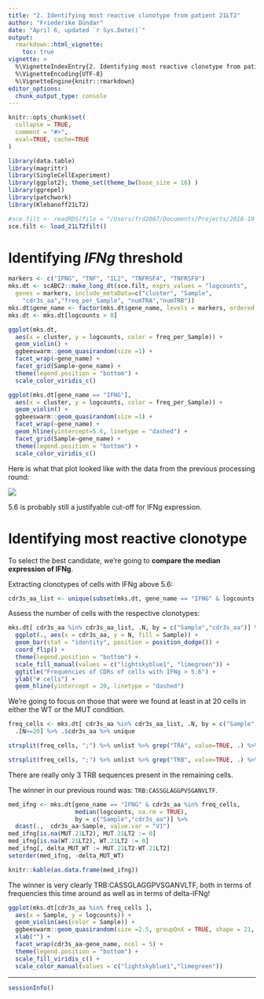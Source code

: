 ```yaml
---
title: "2. Identifying most reactive clonotype from patient 21LT2"
author: "Friederike Dündar"
date: "April 6, updated `r Sys.Date()`"
output:
  rmarkdown::html_vignette:
    toc: true
vignette: >
  %\VignetteIndexEntry{2. Identifying most reactive clonotype from patient 21LT2}
  %\VignetteEncoding{UTF-8}
  %\VignetteEngine{knitr::rmarkdown}
editor_options: 
  chunk_output_type: console
---
```


```r
knitr::opts_chunk$set(
  collapse = TRUE,
  comment = "#>",
  eval=TRUE, cache=TRUE
)
```
```r
library(data.table)
library(magrittr)
library(SingleCellExperiment)  
library(ggplot2); theme_set(theme_bw(base_size = 16) )
library(ggrepel)
library(patchwork)
library(Klebanoff21LT2)
```


```r
#sce.filt <- readRDS(file = "/Users/frd2007/Documents/Projects/2018-10_Smita/data/sce_21LT2_clonotypefiltered.rds")
sce.filt <- load_21LT2filt()
```


# Identifying *IFNg* threshold

```r
markers <- c("IFNG", "TNF", "IL2", "TNFRSF4", "TNFRSF9") 
mks.dt <- scABC2::make_long_dt(sce.filt, exprs_values = "logcounts",
  genes = markers, include_metaData=c("cluster", "Sample",
    "cdr3s_aa","freq_per_Sample", "numTRA","numTRB"))
mks.dt$gene_name <- factor(mks.dt$gene_name, levels = markers, ordered = TRUE)
mks.dt <- mks.dt[logcounts > 0]
```

```r
ggplot(mks.dt, 
  aes(x = cluster, y = logcounts, color = freq_per_Sample)) +  
  geom_violin() +
  ggbeeswarm::geom_quasirandom(size =1) +
  facet_wrap(~gene_name) +
  facet_grid(Sample~gene_name) +
  theme(legend.position = "bottom") +
  scale_color_viridis_c()
```

```r
ggplot(mks.dt[gene_name == "IFNG"], 
  aes(x = cluster, y = logcounts, color = freq_per_Sample)) +  
  geom_violin() +
  ggbeeswarm::geom_quasirandom(size =1) +
  facet_wrap(~gene_name) +
  geom_hline(yintercept=5.6, linetype = "dashed") +
  facet_grid(Sample~gene_name) +
  theme(legend.position = "bottom") +
  scale_color_viridis_c()
```

Here is what that plot looked like with the data from the previous processing round:

![](/Users/frd2007/Documents/Projects/2018-10_Smita/chris-klebanoff/Klebanoff21LT2/inst/extdata/figures/ifng_previousProcessing.png)

5.6 is probably still a justifyable cut-off for IFNg expression.

# Identifying most reactive clonotype

To select the best candidate, we're going to **compare the median expression of IFNg**.

Extracting clonotypes of cells with IFNg above 5.6:

```r
cdr3s_aa_list <- unique(subset(mks.dt, gene_name == "IFNG" & logcounts > 5.6)$cdr3s_aa)
```

Assess the number of cells with the respective clonotypes:

```r
mks.dt[ cdr3s_aa %in% cdr3s_aa_list, .N, by = c("Sample","cdr3s_aa")] %>%
  ggplot(., aes(x = cdr3s_aa, y = N, fill = Sample)) + 
  geom_bar(stat = "identity", position = position_dodge()) +
  coord_flip() +
  theme(legend.position = "bottom") +
  scale_fill_manual(values = c("lightskyblue1", "limegreen")) +
  ggtitle("Frequencies of CDRs of cells with IFNg > 5.6") +
  ylab("# cells") +
  geom_hline(yintercept = 20, linetype = "dashed")
```

We're going to focus on those that were we found at least in at 20 cells in either the WT or the MUT condition.

```r
freq_cells <- mks.dt[ cdr3s_aa %in% cdr3s_aa_list, .N, by = c("Sample","cdr3s_aa")] %>%
  .[N>=20] %>% .$cdr3s_aa %>% unique
```


```r
strsplit(freq_cells, ";") %>% unlist %>% grep("TRA", value=TRUE, .) %>% table %>% as.data.frame
```

```r
strsplit(freq_cells, ";") %>% unlist %>% grep("TRB", value=TRUE, .) %>% table %>% as.data.frame
```

There are really only 3 TRB sequences present in the remaining cells.

The winner in our previous round was: `TRB:CASSGLAGGPVSGANVLTF`.

```r
med_ifng <- mks.dt[gene_name == "IFNG" & cdr3s_aa %in% freq_cells,
                   median(logcounts, na.rm = TRUE),
                   by = c("Sample","cdr3s_aa")] %>%
  dcast(.,  cdr3s_aa~Sample, value.var = "V1") 
med_ifng[is.na(MUT.21LT2), MUT.21LT2 := 0]
med_ifng[is.na(WT.21LT2), WT.21LT2 := 0]
med_ifng[, delta_MUT_WT := MUT.21LT2-WT.21LT2]
setorder(med_ifng, -delta_MUT_WT)
```

```r
knitr::kable(as.data.frame(med_ifng))
```

The winner is very clearly TRB:CASSGLAGGPVSGANVLTF, both in terms of frequencies this time around as well as in terms of delta-IFNg!

```r
ggplot(mks.dt[cdr3s_aa %in% freq_cells ], 
  aes(x = Sample, y = logcounts)) +  
  geom_violin(aes(color = Sample)) +
  ggbeeswarm::geom_quasirandom(size =2.5, groupOnX = TRUE, shape = 21, aes(fill = freq_per_Sample)) +
  xlab("") + 
  facet_wrap(cdr3s_aa~gene_name, ncol = 5) +
  theme(legend.position = "bottom") +
  scale_fill_viridis_c() +
  scale_color_manual(values = c("lightskyblue1","limegreen"))
```

------------

```r
sessionInfo()
```

